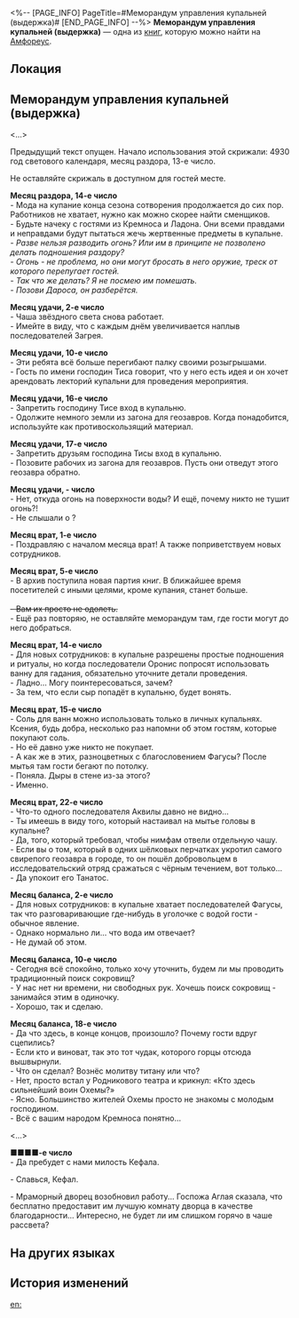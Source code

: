 <%-- [PAGE_INFO]
PageTitle=#Меморандум управления купальней (выдержка)#
[END_PAGE_INFO] --%>
{{Дополнить}}
{{Книга Инфобокс
|id           = 472
|partIds      = 190783
|Название     = 
|Изображение  = Предмет Книга Амфореус 2.png
|Мир          = Амфореус
|Томов        = 1
|Автор        = <!--нужно добавить-->
|Описание     = Общественный меморандум работников купальни. В основном содержит отчёты о происшествиях, спровоцированных посетителями разных вероисповеданий.
|Том1         = {{tx}}
|Источник1    = {{tx|Отсутствует источник}}
|Персонажи    = 
|Фракции      = 
}}
'''Меморандум управления купальней (выдержка)''' — одна из [[Книги|книг]], которую можно найти на [[Амфореус]].

==Локация==
{{Отметка карты|<!--название карты-->|<!--id отметки-->}}

==Меморандум управления купальней (выдержка)==
<...>

Предыдущий текст опущен. Начало использования этой скрижали: 4930 год светового календаря, месяц раздора, 13-е число.

Не оставляйте скрижаль в доступном для гостей месте.

'''Месяц раздора, 14-е число'''<br />
- Мода на купание конца сезона сотворения продолжается до сих пор. Работников не хватает, нужно как можно скорее найти сменщиков.<br />
- Будьте начеку с гостями из Кремноса и Ладона. Они всеми правдами и неправдами будут пытаться жечь жертвенные предметы в купальне.<br />
''- Разве нельзя разводить огонь? Или им в принципе не позволено делать подношения раздору?''<br />
''- Огонь - не проблема, но они могут бросать в него оружие, треск от которого перепугает гостей.''<br />
''- Так что же делать? Я не посмею им помешать.''<br />
''- Позови Дароса, он разберётся.''

'''Месяц удачи, 2-е число'''<br />
- Чаша звёздного света снова работает.<br />
- Имейте в виду, что с каждым днём увеличивается наплыв последователей Загрея.

'''Месяц удачи, 10-е число'''<br />
- Эти ребята всё больше перегибают палку своими розыгрышами.<br />
- Гость по имени господин Тиса говорит, что у него есть идея и он хочет арендовать лекторий купальни для проведения мероприятия.

'''Месяц удачи, 16-е число'''<br />
- Запретить господину Тисе вход в купальню.<br />
- Одолжите немного земли из загона для геозавров. Когда понадобится, используйте как противоскользящий материал.

'''Месяц удачи, 17-е число'''<br />
- Запретить друзьям господина Тисы вход в купальню.<br />
- Позовите рабочих из загона для геозавров. Пусть они отведут этого геозавра обратно.

'''Месяц удачи, - число'''<br />
- Нет, откуда огонь на поверхности воды? И ещё, почему никто не тушит огонь?!<br />
- Не слышали о {{Rubi|призрачном дне|прибавленный день}}?

'''Месяц врат, 1-е число'''<br />
- Поздравляю с началом месяца врат! А также поприветствуем новых сотрудников.

'''Месяц врат, 5-е число'''<br />
- В архив поступила новая партия книг. В ближайшее время посетителей с иными целями, кроме купания, станет больше.<br /><s>{{Размер|28|- Остерегайтесь кремносцев.}}</s><br /><s>- Вам их просто не одолеть.</s><br />- Ещё раз повторяю, не оставляйте меморандум там, где гости могут до него добраться.

'''Месяц врат, 14-е число'''<br />
- Для новых сотрудников: в купальне разрешены простые подношения и ритуалы, но когда последователи Оронис попросят использовать ванну для гадания, обязательно уточните детали проведения.<br />
- Ладно... Могу поинтересоваться, зачем?<br />
- За тем, что если сыр попадёт в купальню, будет вонять.

'''Месяц врат, 15-е число'''<br />
- Соль для ванн можно использовать только в личных купальнях. Ксения, будь добра, несколько раз напомни об этом гостям, которые покупают соль.<br />
- Но её давно уже никто не покупает.<br />
- А как же в этих, разноцветных с благословением Фагусы? После мытья там гости бегают по потолку.<br />
- Поняла. Дыры в стене из-за этого?<br />
- Именно.

'''Месяц врат, 22-е число'''<br />
- Что-то одного последователя Аквилы давно не видно...<br />
- Ты имеешь в виду того, который настаивал на мытье головы в купальне?<br />
- Да, того, который требовал, чтобы нимфам отвели отдельную чашу.<br />
- Если вы о том, который в одних шёлковых перчатках укротил самого свирепого геозавра в городе, то он пошёл добровольцем в исследовательский отряд сражаться с чёрным течением, вот только...<br />
- Да упокоит его Танатос.

'''Месяц баланса, 2-е число'''<br />
- Для новых сотрудников: в купальне хватает последователей Фагусы, так что разговаривающие где-нибудь в уголочке с водой гости - обычное явление.<br />
- Однако нормально ли... что вода им отвечает?<br />
- Не думай об этом.

'''Месяц баланса, 10-е число'''<br />
- Сегодня всё спокойно, только хочу уточнить, будем ли мы проводить традиционный поиск сокровищ?<br />
- У нас нет ни времени, ни свободных рук. Хочешь поиск сокровищ - занимайся этим в одиночку.<br />
- Хорошо, так и сделаю.

'''Месяц баланса, 18-е число'''<br />
- Да что здесь, в конце концов, произошло? Почему гости вдруг сцепились?<br />
- Если кто и виноват, так это тот чудак, которого горцы отсюда вышвырнули.<br />
- Что он сделал? Вознёс молитву титану или что?<br />
- Нет, просто встал у Родникового театра и крикнул: «Кто здесь сильнейший воин Охемы?»<br />
- Ясно. Большинство жителей Охемы просто не знакомы с молодым господином.<br />
- Всё с вашим народом Кремноса понятно...

<...>

'''■■■■-е число'''<br />
- Да пребудет с нами милость Кефала.

- Славься, Кефал.

- Мраморный дворец возобновил работу... Госпожа Аглая сказала, что бесплатно предоставит им лучшую комнату дворца в качестве благодарности... Интересно, не будет ли им слишком горячо в чаше рассвета?

==На других языках==
{{На других языках
|en   = Baths Management Memo: Excerpt
|zhs  = 浴场管理备忘录•摘
|zht  = 浴場管理備忘錄•摘
|ja   = バルネア管理備忘録・抜粋
|ko   = 목욕탕 관리 비망록•발췌
|es   = Notas sobre la gestión de las termas (extracto)
|fr   = Note de gestion des thermes&nbsp;: extrait
|ru   = Меморандум управления купальней (выдержка)
|th   = บันทึกเตือนความจำ ในการดูแลโรงอาบน้ำ: สรุป
|vi   = Sổ Ghi Chép Quản Lý Nhà Tắm-Trích
|de   = Notizen zur Badverwaltung: Auszug
|id   = Catatan Manajemen Pemandian: Kutipan
|pt   = Trecho do Memorando da Gestão do Balneário
}}

==История изменений==
{{История изменений|3.5}}

[[en:]]